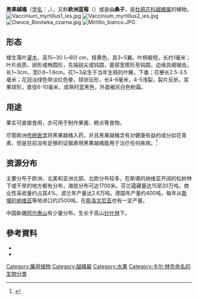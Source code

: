 {{Speciesbox
| image = Vaccinum myrtillus 020503.jpg
| genus = Vaccinium
| species = myrtillus
| authority = [[L.|L.]]
}}

'''黑果越橘'''（[[学名|学名]]：''{{sname|Vaccinium myrtillus}}''，{{lang-en|bilberry, whortleberry}}），又称'''欧洲蓝莓'''（{{lang-en|European blueberry}}）或是'''山桑子'''，是[[杜鹃花科|杜鹃花科]][[越橘属|越橘属]]的植物。
[[File:Vaccinium_myrtillus1_ies.jpg|thumb]]
[[File:Vaccinium_myrtillus2_ies.jpg|thumb]]
[[File:Owoce_Borówka_czarna.jpg|thumb]]
[[File:Mirtillo_bianco.JPG|thumb]]

== 形态 ==
矮生落叶[[灌木|灌木]]，高15~30 (~60) cm，枝黄色，具3~5翼。叶柄极短，长约1毫米；叶片纸质，卵形或椭圆形，先端锐尖或钝圆，基部宽楔形至钝圆，边缘具细锯齿，长1~3cm，宽0.6~1.6cm。花1~3朵生于当年生枝的叶腋，下垂；花梗长2.5-3.5毫米；花冠淡绿色带淡红色晕，球状坛形，长4-6毫米，4-5浅裂，裂片反折。浆果球形，直径6-10毫米，成熟时蓝黑色，外面被灰白色粉霜。

== 用途 ==
果实可直接食用，亦可用于制作果酱、糕点等食物。

尽管欧洲[[传统医学|传统医学]]将黑果越橘入药，并且黑果越橘含有对健康有益的成分如花青素，但是目前没有足够的证据表明黑果越橘能用于治疗任何疾病。<ref>{{Cite web|url=https://nccih.nih.gov/health/bilberry|title=Bilberry|accessdate=2019-02-23|author=National Institutes of Health|date=2016-10-17|publisher=The National Center for Complementary and Integrative Health (NCCIH)|archive-date=2019-01-09|archive-url=https://web.archive.org/web/20190109101322/https://nccih.nih.gov/health/bilberry|dead-url=no}}</ref>

== 资源分布 ==
主要分布于欧洲、北美和亚洲北部。北欧分布较多，在斯堪的纳维亚开阔的松树林下或干旱的地方都有分布，海拔分布可达1700米。芬兰蕴藏量达15至20万吨，商业性采收量约占其4%，波兰年产量达2.6万吨，德国年产量约400吨，每年从[[斯堪的纳维亚|斯堪的纳维亚]]等地进口约2500吨，在[[斯洛文尼亚|斯洛文尼亚]]也有一定产量。

中国新疆[[阿尔泰山|阿尔泰山]]有少量分布。生长于高山[[针叶林|针叶林]]下。

== 參考資料 ==
* {{Cite web|url=http://www.efloras.org/florataxon.aspx?flora_id=2&taxon_id=200016692|title=''Vaccinium myrtillus'' 黑果越橘|accessdate=|author=Flora of China|date=|publisher=Missouri Botanical Garden|archive-date=2019-02-23|archive-url=https://web.archive.org/web/20190223184912/http://www.efloras.org/florataxon.aspx?flora_id=2&taxon_id=200016692|dead-url=no}}
* {{Cite web|url=http://www.efloras.org/florataxon.aspx?flora_id=1&taxon_id=134285|title=''Vaccinium myrtillus''|accessdate=|author=Flora of North America|date=|publisher=Missouri Botanical Garden|archive-date=2016-03-04|archive-url=https://web.archive.org/web/20160304121253/http://www.efloras.org/florataxon.aspx?flora_id=1&taxon_id=134285|dead-url=no}}
<references />

{{Authority control}}
{{Taxonbar|from=Q5413585}}

[[Category:藥用植物|Category:藥用植物]]
[[Category:越橘屬|Category:越橘屬]]
[[Category:水果|Category:水果]]
[[Category:卡尔·林奈命名的生物分类|Category:卡尔·林奈命名的生物分类]]